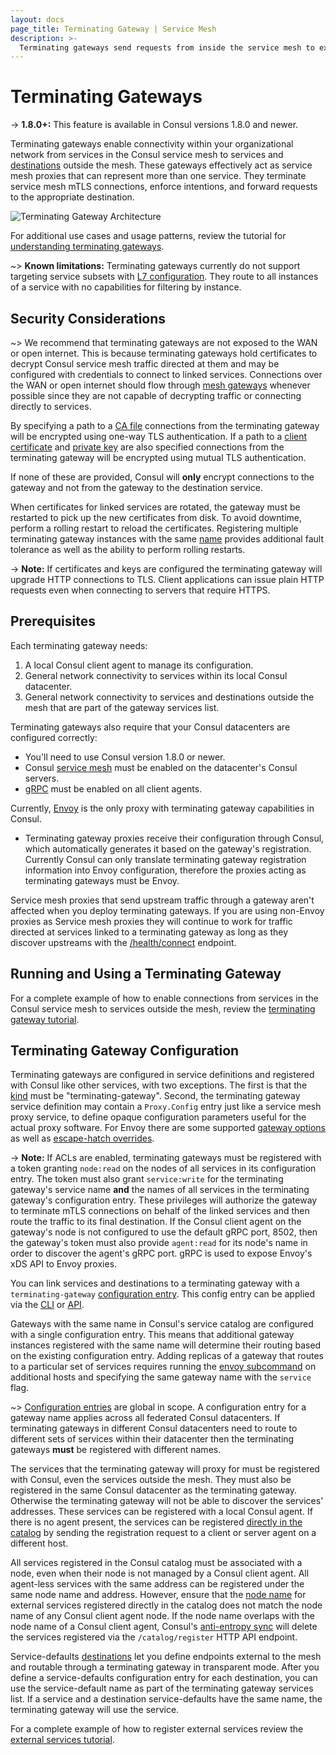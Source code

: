 ```yaml
---
layout: docs
page_title: Terminating Gateway | Service Mesh
description: >-
  Terminating gateways send requests from inside the service mesh to external network locations and services outside the mesh. Learn about requirements and terminating gateway interactions with Consul's service catalog.
---
```


# Terminating Gateways

-> **1.8.0+:** This feature is available in Consul versions 1.8.0 and newer.

Terminating gateways enable connectivity within your organizational network from services in the Consul service mesh to
services and [destinations](/consul/docs/connect/config-entries/service-defaults#terminating-gateway-destination) outside the mesh. These gateways effectively act as service mesh proxies that can
represent more than one service. They terminate service mesh mTLS connections, enforce intentions,
and forward requests to the appropriate destination.

![Terminating Gateway Architecture](/img/terminating-gateways.png)

For additional use cases and usage patterns, review the tutorial for
[understanding terminating gateways](/consul/tutorials/developer-mesh/service-mesh-terminating-gateways?utm_source=docs).

~> **Known limitations:** Terminating gateways currently do not support targeting service subsets with
[L7 configuration](/consul/docs/connect/l7-traffic). They route to all instances of a service with no capabilities
for filtering by instance.

## Security Considerations

~> We recommend that terminating gateways are not exposed to the WAN or open internet. This is because terminating gateways
hold certificates to decrypt Consul service mesh traffic directed at them and may be configured with credentials to connect
to linked services. Connections over the WAN or open internet should flow through [mesh gateways](/consul/docs/connect/gateways/mesh-gateway)
whenever possible since they are not capable of decrypting traffic or connecting directly to services.

By specifying a path to a [CA file](/consul/docs/connect/config-entries/terminating-gateway#cafile) connections
from the terminating gateway will be encrypted using one-way TLS authentication. If a path to a
[client certificate](/consul/docs/connect/config-entries/terminating-gateway#certfile)
and [private key](/consul/docs/connect/config-entries/terminating-gateway#keyfile) are also specified connections
from the terminating gateway will be encrypted using mutual TLS authentication.

If none of these are provided, Consul will **only** encrypt connections to the gateway and not
from the gateway to the destination service.

When certificates for linked services are rotated, the gateway must be restarted to pick up the new certificates from disk.
To avoid downtime, perform a rolling restart to reload the certificates. Registering multiple terminating gateway instances
with the same [name](/consul/commands/connect/envoy#service) provides additional fault tolerance
as well as the ability to perform rolling restarts.

-> **Note:** If certificates and keys are configured the terminating gateway will upgrade HTTP connections to TLS.
Client applications can issue plain HTTP requests even when connecting to servers that require HTTPS.

## Prerequisites

Each terminating gateway needs:

1. A local Consul client agent to manage its configuration.
2. General network connectivity to services within its local Consul datacenter.
3. General network connectivity to services and destinations outside the mesh that are part of the gateway services list.

Terminating gateways also require that your Consul datacenters are configured correctly:

- You'll need to use Consul version 1.8.0 or newer.
- Consul [service mesh](/consul/docs/agent/config/config-files#connect) must be enabled on the datacenter's Consul servers.
- [gRPC](/consul/docs/agent/config/config-files#grpc_port) must be enabled on all client agents.

Currently, [Envoy](https://www.envoyproxy.io/) is the only proxy with terminating gateway capabilities in Consul.

- Terminating gateway proxies receive their configuration through Consul, which
  automatically generates it based on the gateway's registration. Currently Consul
  can only translate terminating gateway registration information into Envoy
  configuration, therefore the proxies acting as terminating gateways must be Envoy.

Service mesh proxies that send upstream traffic through a gateway aren't
affected when you deploy terminating gateways. If you are using non-Envoy proxies as
Service mesh proxies they will continue to work for traffic directed at services linked to
a terminating gateway as long as they discover upstreams with the
[/health/connect](/consul/api-docs/health#list-nodes-for-connect-capable-service) endpoint.

## Running and Using a Terminating Gateway

For a complete example of how to enable connections from services in the Consul service mesh to
services outside the mesh, review the [terminating gateway tutorial](/consul/tutorials/developer-mesh/terminating-gateways-connect-external-services).

## Terminating Gateway Configuration

Terminating gateways are configured in service definitions and registered with Consul like other services, with two exceptions.
The first is that the [kind](/consul/api-docs/agent/service#kind) must be "terminating-gateway". Second,
the terminating gateway service definition may contain a `Proxy.Config` entry just like a
service mesh proxy service, to define opaque configuration parameters useful for the actual proxy software.
For Envoy there are some supported [gateway options](/consul/docs/connect/proxies/envoy#gateway-options) as well as
[escape-hatch overrides](/consul/docs/connect/proxies/envoy#escape-hatch-overrides).

-> **Note:** If ACLs are enabled, terminating gateways must be registered with a token granting `node:read` on the nodes
of all services in its configuration entry. The token must also grant `service:write` for the terminating gateway's service name **and**
the names of all services in the terminating gateway's configuration entry. These privileges will authorize the gateway
to terminate mTLS connections on behalf of the linked services and then route the traffic to its final destination.
If the Consul client agent on the gateway's node is not configured to use the default gRPC port, 8502, then the gateway's token
must also provide `agent:read` for its node's name in order to discover the agent's gRPC port. gRPC is used to expose Envoy's xDS API to Envoy proxies.

You can link services and destinations to a terminating gateway with a `terminating-gateway`
[configuration entry](/consul/docs/connect/config-entries/terminating-gateway). This config entry can be applied via the
[CLI](/consul/commands/config/write) or [API](/consul/api-docs/config#apply-configuration).

Gateways with the same name in Consul's service catalog are configured with a single configuration entry.
This means that additional gateway instances registered with the same name will determine their routing based on the existing configuration entry.
Adding replicas of a gateway that routes to a particular set of services requires running the
[envoy subcommand](/consul/commands/connect/envoy#terminating-gateways) on additional hosts and specifying
the same gateway name with the `service` flag.

~> [Configuration entries](/consul/docs/agent/config-entries) are global in scope. A configuration entry for a gateway name applies
across all federated Consul datacenters. If terminating gateways in different Consul datacenters need to route to different
sets of services within their datacenter then the terminating gateways **must** be registered with different names.

The services that the terminating gateway will proxy for must be registered with Consul, even the services outside the mesh. They must also be registered
in the same Consul datacenter as the terminating gateway. Otherwise the terminating gateway will not be able to
discover the services' addresses. These services can be registered with a local Consul agent.
If there is no agent present, the services can be registered [directly in the catalog](/consul/api-docs/catalog#register-entity)
by sending the registration request to a client or server agent on a different host.

All services registered in the Consul catalog must be associated with a node, even when their node is
not managed by a Consul client agent. All agent-less services with the same address can be registered under the same node name and address.
However, ensure that the [node name](/consul/api-docs/catalog#node) for external services registered directly in the catalog
does not match the node name of any Consul client agent node. If the node name overlaps with the node name of a Consul client agent,
Consul's [anti-entropy sync](/consul/docs/architecture/anti-entropy) will delete the services registered via the `/catalog/register` HTTP API endpoint.

Service-defaults [destinations](/consul/docs/connect/config-entries/service-defaults#destination) let you
define endpoints external to the mesh and routable through a terminating gateway in transparent mode.
After you define a service-defaults configuration entry for each destination, you can use the service-default name as part of the terminating gateway services list.
If a service and a destination service-defaults have the same name, the terminating gateway will use the service.

For a complete example of how to register external services review the
[external services tutorial](/consul/tutorials/developer-discovery/service-registration-external-services).
